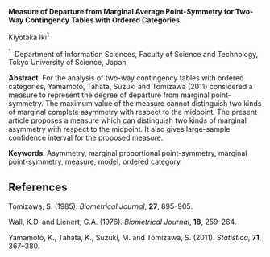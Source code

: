 <span>**Measure of Departure from Marginal Average Point-Symmetry for
Two-Way Contingency Tables with Ordered Categories**</span>

Kiyotaka Iki$^1$

$^1 \;$ Department of Information Sciences, Faculty of Science and
Technology,\
Tokyo University of Science, Japan

<span>**Abstract**</span>. For the analysis of two-way contingency
tables with ordered categories, Yamamoto, Tahata, Suzuki and Tomizawa
(2011) considered a measure to represent the degree of departure from
marginal point-symmetry. The maximum value of the measure cannot
distinguish two kinds of marginal complete asymmetry with respect to the
midpoint. The present article proposes a measure which can distinguish
two kinds of marginal asymmetry with respect to the midpoint. It also
gives large-sample confidence interval for the proposed measure.

<span>**Keywords**</span>. Asymmetry, marginal proportional
point-symmetry, marginal point-symmetry, measure, model, ordered
category

References {#references .unnumbered}
----------

Tomizawa, S. (1985). *Biometrical Journal*, <span>**27**</span>,
895–905.

Wall, K.D. and Lienert, G.A. (1976). *Biometrical Journal*,
<span>**18**</span>, 259–264.

Yamamoto, K., Tahata, K., Suzuki, M. and Tomizawa, S. (2011).
*Statistica*, <span>**71**</span>, 367–380.
